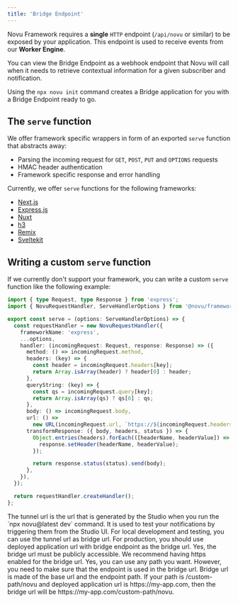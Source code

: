 ```yaml
---
title: 'Bridge Endpoint'
---
```



Novu Framework requires a **single** `HTTP` endpoint (`/api/novu` or similar) to be exposed by your application. This endpoint is used to receive events from our **Worker Engine**.

You can view the Bridge Endpoint as a webhook endpoint that Novu will call when it needs to retrieve contextual information for a given subscriber and notification.

Using the `npx novu init` command creates a Bridge application for you with a Bridge Endpoint ready to go.

## The `serve` function

We offer framework specific wrappers in form of an exported `serve` function that abstracts away:

- Parsing the incoming request for `GET`, `POST`, `PUT` and `OPTIONS` requests
- HMAC header authentication
- Framework specific response and error handling

Currently, we offer `serve` functions for the following frameworks:

- [Next.js](/framework/quickstart/nextjs)
- [Express.js](/framework/quickstart/express)
- [Nuxt](/framework/quickstart/nuxt)
- [h3](/framework/quickstart/h3)
- [Remix](/framework/quickstart/remix)
- [Sveltekit](/framework/quickstart/svelte)

## Writing a custom `serve` function

If we currently don't support your framework, you can write a custom `serve` function like the following example:

```ts
import { type Request, type Response } from 'express';
import { NovuRequestHandler, ServeHandlerOptions } from '@novu/framework';

export const serve = (options: ServeHandlerOptions) => {
  const requestHandler = new NovuRequestHandler({
    frameworkName: 'express',
    ...options,
    handler: (incomingRequest: Request, response: Response) => ({
      method: () => incomingRequest.method,
      headers: (key) => {
        const header = incomingRequest.headers[key];
        return Array.isArray(header) ? header[0] : header;
      },
      queryString: (key) => {
        const qs = incomingRequest.query[key];
        return Array.isArray(qs) ? qs[0] : qs;
      },
      body: () => incomingRequest.body,
      url: () =>
        new URL(incomingRequest.url, `https://${incomingRequest.headers.get('host') || ''}`),
      transformResponse: ({ body, headers, status }) => {
        Object.entries(headers).forEach(([headerName, headerValue]) => {
          response.setHeader(headerName, headerValue);
        });

        return response.status(status).send(body);
      },
    }),
  });

  return requestHandler.createHandler();
};
```

<Accordions>
  <Accordion title="What is the difference between tunnel url and bridge url?">
    The tunnel url is the url that is generated by the Studio when you run the `npx novu@latest dev` command. It is used to test your notifications by triggering them from the Studio UI. For local development and testing, you can use the tunnel url as bridge url. For production, you should use deployed application url with bridge endpoint as the bridge url.
  </Accordion>
  
  <Accordion title="Is it necessary to have bridge url publicly accessible?">
    Yes, the bridge url must be publicly accessible. We recommend having https enabled for the bridge url.
  </Accordion>

  <Accordion title="Can endpoint other than /api/novu be used?">
    Yes, you can use any path you want. However, you need to make sure that the endpoint is used in the bridge url. Bridge url is made of the base url and the endpoint path. If your path is /custom-path/novu and deployed application url is https://my-app.com, then the bridge url will be https://my-app.com/custom-path/novu.
  </Accordion>
</Accordions>
